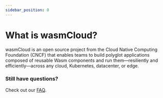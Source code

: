 ```yaml
---
sidebar_position: 0
---
```



# What is wasmCloud?

wasmCloud is an open source project from the Cloud Native Computing Foundation (CNCF) that enables teams to build polyglot applications composed of reusable Wasm components and run them—resiliently and efficiently—across any cloud, Kubernetes, datacenter, or edge.

<WhatIsWasmCloudSwitcher />

### Still have questions?

Check out our [FAQ](/#TODOfaq).

